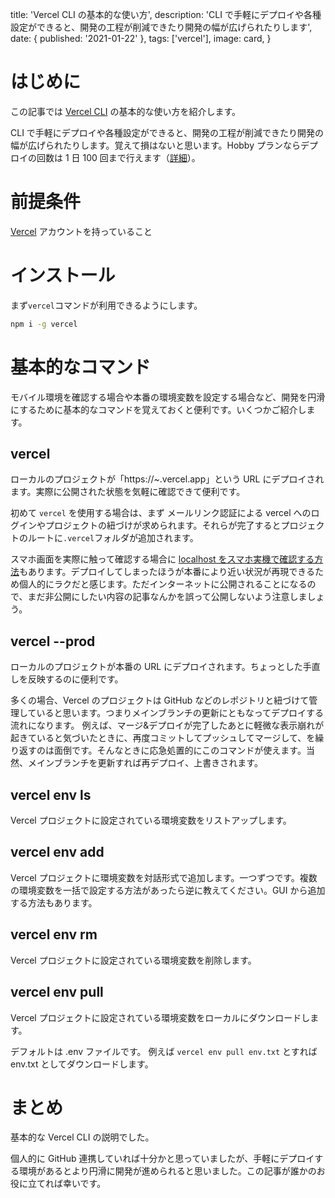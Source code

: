 
  title: 'Vercel CLI の基本的な使い方',
  description:
    'CLI で手軽にデプロイや各種設定ができると、開発の工程が削減できたり開発の幅が広げられたりします',
  date: { published: '2021-01-22' },
  tags: ['vercel'],
  image: card,
}

# はじめに

この記事では [Vercel CLI](https://vercel.com/docs/cli) の基本的な使い方を紹介します。

CLI で手軽にデプロイや各種設定ができると、開発の工程が削減できたり開発の幅が広げられたりします。覚えて損はないと思います。Hobby プランならデプロイの回数は 1 日 100 回まで行えます（[詳細](https://vercel.com/docs/platform/limits)）。

# 前提条件

[Vercel](https://vercel.com/docs/cli) アカウントを持っていること

# インストール

まず`vercel`コマンドが利用できるようにします。

```bash
npm i -g vercel
```

# 基本的なコマンド

モバイル環境を確認する場合や本番の環境変数を設定する場合など、開発を円滑にするために基本的なコマンドを覚えておくと便利です。いくつかご紹介します。

## vercel

ローカルのプロジェクトが「https://~.vercel.app」という URL にデプロイされます。実際に公開された状態を気軽に確認できて便利です。

初めて `vercel` を使用する場合は、まず メールリンク認証による vercel へのログインやプロジェクトの紐づけが求められます。それらが完了するとプロジェクトのルートに`.vercel`フォルダが追加されます。

スマホ画面を実際に触って確認する場合に [localhost をスマホ実機で確認する方法](https://qiita.com/nanarya/items/8d01dfb4de434e7b8acc)もあります。デプロイしてしまったほうが本番により近い状況が再現できるため個人的にラクだと感じます。ただインターネットに公開されることになるので、まだ非公開にしたい内容の記事なんかを誤って公開しないよう注意しましょう。

## vercel --prod

ローカルのプロジェクトが本番の URL にデプロイされます。ちょっとした手直しを反映するのに便利です。

多くの場合、Vercel のプロジェクトは GitHub などのレポジトリと紐づけて管理していると思います。つまりメインブランチの更新にともなってデプロイする流れになります。
例えば、マージ&デプロイが完了したあとに軽微な表示崩れが起きていると気づいたときに、再度コミットしてプッシュしてマージして、を繰り返すのは面倒です。そんなときに応急処置的にこのコマンドが使えます。当然、メインブランチを更新すれば再デプロイ、上書きされます。

## vercel env ls

Vercel プロジェクトに設定されている環境変数をリストアップします。

## vercel env add

Vercel プロジェクトに環境変数を対話形式で追加します。一つずつです。複数の環境変数を一括で設定する方法があったら逆に教えてください。GUI から追加する方法もあります。

## vercel env rm

Vercel プロジェクトに設定されている環境変数を削除します。

## vercel env pull

Vercel プロジェクトに設定されている環境変数をローカルにダウンロードします。

デフォルトは .env ファイルです。
例えば `vercel env pull env.txt` とすれば env.txt としてダウンロードします。

# まとめ

基本的な Vercel CLI の説明でした。

個人的に GitHub 連携していれば十分かと思っていましたが、手軽にデプロイする環境があるとより円滑に開発が進められると思いました。この記事が誰かのお役に立てれば幸いです。
